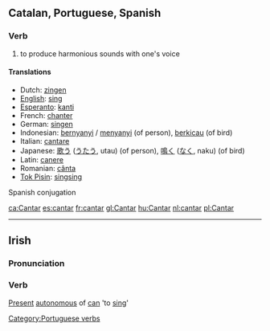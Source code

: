 ==Catalan, Portuguese, Spanish==
===Verb===
#  to produce harmonious sounds with one's voice

====Translations====
*Dutch: [[zingen]]
*[[English]]: [[sing]]
*[[Esperanto]]: [[kanti]]
*French: [[chanter]]
*German: [[singen]]
*Indonesian: [[nyanyi|bernyanyi]] / [[nyanyi|menyanyi]] (of person), [[kicau|berkicau]] (of bird)
*Italian: [[cantare]]
*Japanese: [[歌う]] ([[うたう]], utau) (of person), [[鳴く]] ([[なく]], naku) (of bird)
*Latin: [[canere]]
*Romanian: [[cânta]]
*[[Tok Pisin]]: [[singsing]]

Spanish conjugation

{{W.es.v.conj.ar|cant}}

[[Category:Portuguese verbs]]

[[ca:Cantar]]
[[es:cantar]]
[[fr:cantar]]
[[gl:Cantar]]
[[hu:Cantar]]
[[nl:cantar]]
[[pl:Cantar]]

----
==Irish==
===Pronunciation===
{{IPA|[ˈkantər]}}
===Verb===
[[Present]] [[autonomous]] of [[can]] 'to [[sing]]'